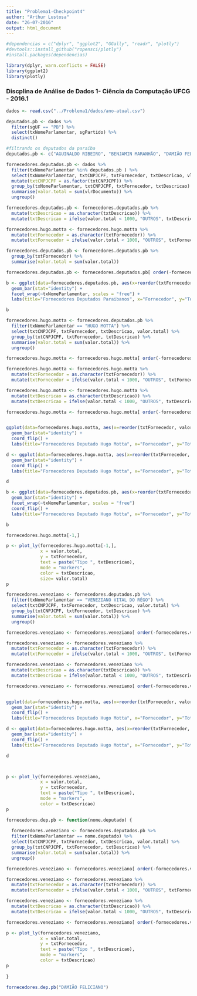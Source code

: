 ```yaml
---
title: "Problema1-Checkpoint4"
author: "Arthur Lustosa"
date: "26-07-2016"
output: html_document
---
```


```r
#dependencias = c("dplyr", "ggplot2", "GGally", "readr", "plotly")
#devtools::install_github("ropensci/plotly")
#install.packages(dependencias)

library(dplyr, warn.conflicts = FALSE)
library(ggplot2)
library(plotly)

```

### Discplina de Análise de Dados 1- Ciência da Computação UFCG - 2016.1

```r
dados <- read.csv("../Problema1/dados/ano-atual.csv")
```



```r
deputados.pb <- dados %>%
  filter(sgUF == "PB") %>%
  select(txNomeParlamentar, sgPartido) %>%
  distinct()

#filtrando os deputados da paraiba
deputados.pb <- c("AGUINALDO RIBEIRO", "BENJAMIN MARANHÃO", "DAMIÃO FELICIANO", "EFRAIM FILHO", "HUGO MOTTA", "LUIZ COUTO", "MANOEL JUNIOR", "MARCONDES GADELHA", "PEDRO CUNHA LIMA", "RÔMULO GOUVEIA", "VENEZIANO VITAL DO RÊGO", "WELLINGTON ROBERTO", "WILSON FILHO")

fornecedores.deputados.pb <- dados %>%
  filter(txNomeParlamentar %in% deputados.pb ) %>%
  select(txNomeParlamentar, txtCNPJCPF, txtFornecedor, txtDescricao, vlrDocumento) %>%
  mutate(txtCNPJCPF = as.factor(txtCNPJCPF)) %>%
  group_by(txNomeParlamentar, txtCNPJCPF, txtFornecedor, txtDescricao) %>%
  summarise(valor.total = sum(vlrDocumento)) %>%
  ungroup()

fornecedores.deputados.pb <- fornecedores.deputados.pb %>%
  mutate(txtDescricao = as.character(txtDescricao)) %>%
  mutate(txtDescricao = ifelse(valor.total < 1000, "OUTROS", txtDescricao))

fornecedores.hugo.motta <- fornecedores.hugo.motta %>%
  mutate(txtFornecedor = as.character(txtFornecedor)) %>%
  mutate(txtFornecedor = ifelse(valor.total < 1000, "OUTROS", txtFornecedor))

fornecedores.deputados.pb <- fornecedores.deputados.pb %>%
  group_by(txtFornecedor) %>%
  summarise(valor.total = sum(valor.total))

fornecedores.deputados.pb <- fornecedores.deputados.pb[ order(-fornecedores.deputados.pb[,5]), ]

b <- ggplot(data=fornecedores.deputados.pb, aes(x=reorder(txtFornecedor, valor.total), y=valor.total, fill = txtDescricao, size = valor.total)) + 
  geom_bar(stat="identity") +
  facet_wrap(~txNomeParlamentar, scales = "free") +
  labs(title="Fornecedores Deputados Paraibanos", x="Fornecedor", y="Total")

b

```

```r

fornecedores.hugo.motta <- fornecedores.deputados.pb %>%
  filter(txNomeParlamentar == "HUGO MOTTA") %>%
  select(txtCNPJCPF, txtFornecedor, txtDescricao, valor.total) %>%
  group_by(txtCNPJCPF, txtFornecedor, txtDescricao) %>%
  summarise(valor.total = sum(valor.total)) %>% 
  ungroup()

fornecedores.hugo.motta <- fornecedores.hugo.motta[ order(-fornecedores.hugo.motta[,4]), ]

fornecedores.hugo.motta <- fornecedores.hugo.motta %>%
  mutate(txtFornecedor = as.character(txtFornecedor)) %>%
  mutate(txtFornecedor = ifelse(valor.total < 1000, "OUTROS", txtFornecedor))

fornecedores.hugo.motta <- fornecedores.hugo.motta %>%
  mutate(txtDescricao = as.character(txtDescricao)) %>%
  mutate(txtDescricao = ifelse(valor.total < 1000, "OUTROS", txtDescricao))

fornecedores.hugo.motta <- fornecedores.hugo.motta[ order(-fornecedores.hugo.motta[,4]), ]


ggplot(data=fornecedores.hugo.motta, aes(x=reorder(txtFornecedor, valor.total), y=valor.total)) + 
  geom_bar(stat="identity") +
  coord_flip() +
  labs(title="Fornecedores Deputado Hugo Motta", x="Fornecedor", y="Total")

d <- ggplot(data=fornecedores.hugo.motta, aes(x=reorder(txtFornecedor, valor.total), y=valor.total, fill = txtDescricao, size = valor.total)) + 
  geom_bar(stat="identity") +
  coord_flip() +
  labs(title="Fornecedores Deputado Hugo Motta", x="Fornecedor", y="Total")

d

b <- ggplot(data=fornecedores.deputados.pb, aes(x=reorder(txtFornecedor, valor.total), y=valor.total, fill = txtDescricao, size = valor.total)) + 
  geom_bar(stat="identity") +
  facet_wrap(~txNomeParlamentar, scales = "free")
  coord_flip() +
  labs(title="Fornecedores Deputado Hugo Motta", x="Fornecedor", y="Total")

b

fornecedores.hugo.motta[-1,]

p <- plot_ly(fornecedores.hugo.motta[-1,], 
             x = valor.total, 
             y = txtFornecedor, 
             text = paste("Tipo ", txtDescricao),
             mode = "markers", 
             color = txtDescricao,
             size= valor.total)
p


```


```r

fornecedores.veneziano <- fornecedores.deputados.pb %>%
  filter(txNomeParlamentar == "VENEZIANO VITAL DO RÊGO") %>%
  select(txtCNPJCPF, txtFornecedor, txtDescricao, valor.total) %>%
  group_by(txtCNPJCPF, txtFornecedor, txtDescricao) %>%
  summarise(valor.total = sum(valor.total)) %>% 
  ungroup()

fornecedores.veneziano <- fornecedores.veneziano[ order(-fornecedores.veneziano[,4]), ]

fornecedores.veneziano <- fornecedores.veneziano %>%
  mutate(txtFornecedor = as.character(txtFornecedor)) %>%
  mutate(txtFornecedor = ifelse(valor.total < 1000, "OUTROS", txtFornecedor))

fornecedores.veneziano <- fornecedores.veneziano %>%
  mutate(txtDescricao = as.character(txtDescricao)) %>%
  mutate(txtDescricao = ifelse(valor.total < 1000, "OUTROS", txtDescricao))

fornecedores.veneziano <- fornecedores.veneziano[ order(-fornecedores.veneziano[,4]), ]


ggplot(data=fornecedores.hugo.motta, aes(x=reorder(txtFornecedor, valor.total), y=valor.total)) + 
  geom_bar(stat="identity") +
  coord_flip() +
  labs(title="Fornecedores Deputado Hugo Motta", x="Fornecedor", y="Total")

d <- ggplot(data=fornecedores.hugo.motta, aes(x=reorder(txtFornecedor, valor.total), y=valor.total, fill = txtDescricao, size = valor.total)) + 
  geom_bar(stat="identity") +
  coord_flip() +
  labs(title="Fornecedores Deputado Hugo Motta", x="Fornecedor", y="Total")

d



p <- plot_ly(fornecedores.veneziano, 
             x = valor.total, 
             y = txtFornecedor, 
             text = paste("Tipo ", txtDescricao),
             mode = "markers", 
             color = txtDescricao)
p

fornecedores.dep.pb <- function(nome.deputado) {
  
  fornecedores.veneziano <- fornecedores.deputados.pb %>%
  filter(txNomeParlamentar == nome.deputado) %>%
  select(txtCNPJCPF, txtFornecedor, txtDescricao, valor.total) %>%
  group_by(txtCNPJCPF, txtFornecedor, txtDescricao) %>%
  summarise(valor.total = sum(valor.total)) %>% 
  ungroup()

fornecedores.veneziano <- fornecedores.veneziano[ order(-fornecedores.veneziano[,4]), ]

fornecedores.veneziano <- fornecedores.veneziano %>%
  mutate(txtFornecedor = as.character(txtFornecedor)) %>%
  mutate(txtFornecedor = ifelse(valor.total < 1000, "OUTROS", txtFornecedor))

fornecedores.veneziano <- fornecedores.veneziano %>%
  mutate(txtDescricao = as.character(txtDescricao)) %>%
  mutate(txtDescricao = ifelse(valor.total < 1000, "OUTROS", txtDescricao))

fornecedores.veneziano <- fornecedores.veneziano[ order(-fornecedores.veneziano[,4]), ]

p <- plot_ly(fornecedores.veneziano, 
             x = valor.total, 
             y = txtFornecedor, 
             text = paste("Tipo ", txtDescricao),
             mode = "markers", 
             color = txtDescricao)
p
  
}

fornecedores.dep.pb("DAMIÃO FELICIANO")


```
